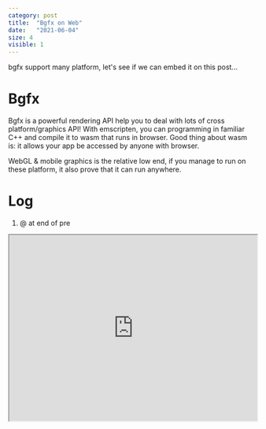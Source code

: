 ```yaml
---
category: post
title:  "Bgfx on Web"
date:   "2021-06-04"
size: 4
visible: 1
---
```

bgfx support many platform, let's see if we can embed it on this post...

# Bgfx
Bgfx is a powerful rendering API help you to deal with lots of cross platform/graphics API! With emscripten, you can programming in familiar C++ and compile it to wasm that runs in browser. Good thing about wasm is: it allows your app be accessed by anyone with browser.

WebGL & mobile graphics is the relative low end, if you manage to run on these platform, it also prove that it can run anywhere.

# Log
1. @ at end of pre


<iframe width="100%" style="aspect-ratio: auto 4 / 3;" src="https://daizeng1984.bitbucket.io/assets/wasm/hdr/main.html" />
